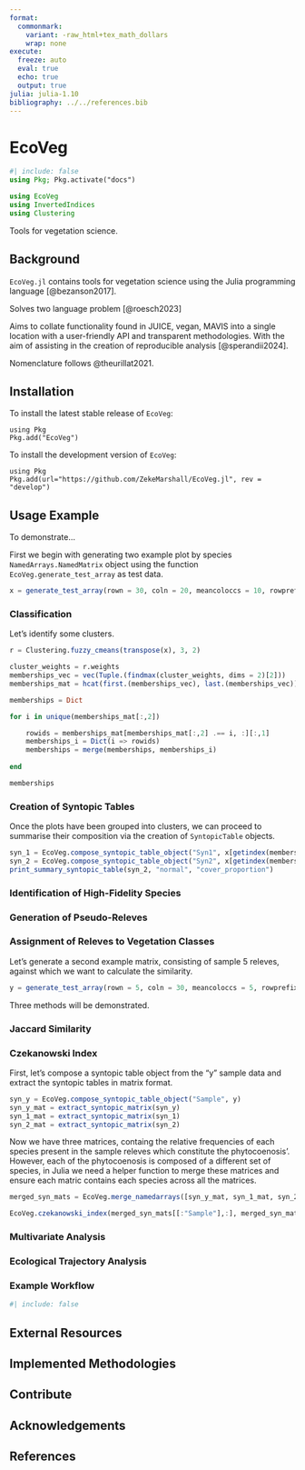 ```yaml
---
format: 
  commonmark:
    variant: -raw_html+tex_math_dollars
    wrap: none
execute: 
  freeze: auto
  eval: true
  echo: true
  output: true
julia: julia-1.10
bibliography: ../../references.bib
---
```


# EcoVeg

```julia
#| include: false
using Pkg; Pkg.activate("docs")
```

```julia
using EcoVeg
using InvertedIndices
using Clustering
```

Tools for vegetation science.

## Background

`EcoVeg.jl` contains tools for vegetation science using the Julia programming language [@bezanson2017].

Solves two language problem [@roesch2023]

Aims to collate functionality found in JUICE, vegan, MAVIS into a single location with a user-friendly API and transparent methodologies. With the aim of assisting in the creation of reproducible analysis [@sperandii2024].

Nomenclature follows @theurillat2021.


## Installation 

To install the latest stable release of `EcoVeg`:

```.julia
using Pkg
Pkg.add("EcoVeg")
```

To install the development version of `EcoVeg`:

```.julia
using Pkg
Pkg.add(url="https://github.com/ZekeMarshall/EcoVeg.jl", rev = "develop")
```

## Usage Example 

To demonstrate...

First we begin with generating two example plot by species `NamedArrays.NamedMatrix` object using the function `EcoVeg.generate_test_array` as test data.

```julia
x = generate_test_array(rown = 30, coln = 20, meancoloccs = 10, rowprefix = "SiteA-", colprefix = "Species")
```

### Classification

Let's identify some clusters.

```julia
r = Clustering.fuzzy_cmeans(transpose(x), 3, 2)

cluster_weights = r.weights
memberships_vec = vec(Tuple.(findmax(cluster_weights, dims = 2)[2]))
memberships_mat = hcat(first.(memberships_vec), last.(memberships_vec))

memberships = Dict

for i in unique(memberships_mat[:,2])

    rowids = memberships_mat[memberships_mat[:,2] .== i, :][:,1]
    memberships_i = Dict(i => rowids)
    memberships = merge(memberships, memberships_i)
    
end

memberships
```

### Creation of Syntopic Tables

Once the plots have been grouped into clusters, we can proceed to summarise their composition via the creation of `SyntopicTable` objects.

```julia
syn_1 = EcoVeg.compose_syntopic_table_object("Syn1", x[getindex(memberships, 1),:])
syn_2 = EcoVeg.compose_syntopic_table_object("Syn2", x[getindex(memberships, 2),:])
print_summary_syntopic_table(syn_2, "normal", "cover_proportion")
```

### Identification of High-Fidelity Species

### Generation of Pseudo-Releves

### Assignment of Releves to Vegetation Classes

Let's generate a second example matrix, consisting of sample 5 releves, against which we want to calculate the similarity.

```julia
y = generate_test_array(rown = 5, coln = 30, meancoloccs = 5, rowprefix = "SiteB-", colprefix = "Species")
```

Three methods will be demonstrated.

### Jaccard Similarity

### Czekanowski Index

First, let's compose a syntopic table object from the "y" sample data and extract the syntopic tables in matrix format.

```julia
syn_y = EcoVeg.compose_syntopic_table_object("Sample", y)
syn_y_mat = extract_syntopic_matrix(syn_y)
syn_1_mat = extract_syntopic_matrix(syn_1)
syn_2_mat = extract_syntopic_matrix(syn_2)
```

Now we have three matrices, containg the relative frequencies of each species present in the sample releves which constitute the phytocoenosis'.
However, each of the phytocoenosis is composed of a different set of species, in Julia we need a helper function to merge these matrices and ensure each matric contains each species across all the matrices.

```julia
merged_syn_mats = EcoVeg.merge_namedarrays([syn_y_mat, syn_1_mat, syn_2_mat])
```

```julia
EcoVeg.czekanowski_index(merged_syn_mats[[:"Sample"],:], merged_syn_mats[Not(:"Sample"), :])
```

### Multivariate Analysis

### Ecological Trajectory Analysis

### Example Workflow

```julia
#| include: false

```

## External Resources 

## Implemented Methodologies

## Contribute 

## Acknowledgements

## References 